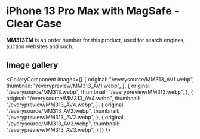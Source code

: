 
# iPhone 13 Pro Max  with MagSafe - Clear Case

<Callout type='info' emoji='👉🏻'>**MM313ZM** is an order number for this product, used for search engines, auction websites and such.</Callout>

## Image gallery

<GalleryComponent
    images={[
      {
        original: "/everysource/MM313_AV1.webp",
        thumbnail: "/everypreview/MM313_AV1.webp",
      },
      {
        original: "/everysource/MM313.webp",
        thumbnail: "/everypreview/MM313.webp",
      },
      {
        original: "/everysource/MM313_AV4.webp",
        thumbnail: "/everypreview/MM313_AV4.webp",
      },
      {
        original: "/everysource/MM313_AV2.webp",
        thumbnail: "/everypreview/MM313_AV2.webp",
      },
      {
        original: "/everysource/MM313_AV3.webp",
        thumbnail: "/everypreview/MM313_AV3.webp",
      }
    ]}
  />
